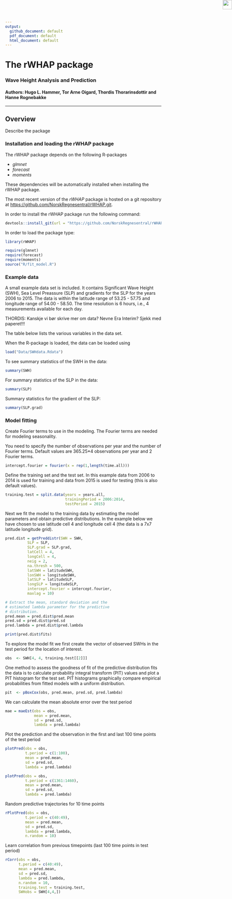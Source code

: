 ---
output:
  github_document: default
  pdf_document: default
  html_document: default
---

<img src="vignettes/figures/NR-logo_utvidet_r32g60b136_small.png" style="position:absolute;top:0px;right:0px;" align="right" height="30px"/>


# The rWHAP package
### Wave Height Analysis and Prediction
#### Authors: Hugo L. Hammer, Tor Arne Oigard, Thordis Thorarinsdottir and Hanne Rognebakke

***

## Overview
Describe the package

### Installation and loading the rWHAP package
The rWHAP package depends on the following R-packages

  - *glmnet*
  - *forecast*
  - *moments*

<!-- end list -->

These dependencies will be automatically installed when installing the rWHAP package.

The most recent version of the *rWHAP* package is hosted on a git repository at
<https://github.com/NorskRegnesentral/rWHAP.git>.

In order to install the rWHAP package run the following command:

```{r eval = FALSE}
devtools::install_git(url = "https://github.com/NorskRegnesentral/rWHAP.git")
```

In order to load the package type:
```{r eval = FALSE}
library(rWHAP)
```
```{r message=FALSE}
require(glmnet)
require(forecast)
require(moments)
source("R/fit_model.R")
```


### Example data
A small example data set is included. It contains Significant Wave Height (SWH), Sea Level Preassure (SLP) and gradients for the SLP for the years 2006 to 2015. The data is within the latitude range of 53.25 - 57.75 and longitude range of  54.00 - 58.50. The time resolution is 6 hours, i.e., 4 measurements available for each day.

THORDIS: Kanskje vi bør skrive mer om data? Nevne Era Interim? Sjekk med paperet!!!

The table below lists the various variables in the data set.

When the R-package is loaded, the data can be loaded using
```{r eval = TRUE}
load("Data/SWHdata.Rdata")
```

To see summary statistics of the SWH in the data:
```{r}
summary(SWH)
```

For summary statistics of the SLP in the data:
```{r}
summary(SLP)
```

Summary statistics for the gradient of the SLP:
```{r}
summary(SLP.grad)
```

### Model fitting
Create Fourier terms to use in the modeling. The Fourier terms are needed for modeling seasonality.

You need to specify the number of observations per year and the number of Fourier terms. Default values are 365.25*4 observations per year and 2 Fourier terms.
```{r}
intercept.fourier = fourier(x = rep(1,length(time.all)))
```

Define the training set and the test set. In this example data from 2006 to 2014 is used for training and data from 2015 is used for testing (this is also default values).
```{r}
training.test = split.data(years = years.all,
                           trainingPeriod = 2006:2014,
                           testPeriod = 2015)
```

Next we fit the model to the training data by estimating the model parameters and obtain predictive distributions. In the example below we have chosen to use latitude cell 4 and longitude cell 4 (the data is a 7x7 latitude longitude grid).

```{r}
pred.dist = getPreddistr(SWH = SWH,
          SLP = SLP, 
          SLP.grad = SLP.grad,
          latCell = 4, 
          longCell = 4,
          neig = 2,
          na.thresh = 500,
          latSWH = latitudeSWH,
          lonSWH = longitudeSWH,
          latSLP = latitudeSLP,
          longSLP = longitudeSLP,
          intercept.fourier = intercept.fourier,
          maxlag = 10)

# Extract the mean, standard deviation and the 
# estimated lambda parameter for the predictive
# distribution.
pred.mean = pred.dist$pred.mean
pred.sd = pred.dist$pred.sd
pred.lambda = pred.dist$pred.lambda

print(pred.dist$fits)
```

To explore the model fit we first create the vector of observed SWHs in the test period for the location of interest.
```{r}
obs  <- SWH[4, 4, training.test[[2]]]
```

One method to assess the goodness of fit of the predictive distribution fits the data is to calculate  probability integral transform (PIT) values and plot a PIT histogram for the test set. PIT histograms graphically compare empirical probabilities from fitted models with a uniform distribution.
```{r}
pit  <- pBoxCox(obs, pred.mean, pred.sd, pred.lambda)
```

We can calculate the mean absolute error over the test period
```{r}
mae = maeEst(obs = obs,
             mean = pred.mean,
             sd = pred.sd,
             lambda = pred.lambda)
```

Plot the prediction and the observation in the first and last 100 time points of the test period
```{r}
plotPred(obs = obs,
         t.period = c(1:100),
         mean = pred.mean,
         sd = pred.sd,
         lambda = pred.lambda)

plotPred(obs = obs,
         t.period = c(1361:1460),
         mean = pred.mean,
         sd = pred.sd,
         lambda = pred.lambda)

```

Random predictive trajectories for 10 time points
```{r}
rPlotPred(obs = obs,
         t.period = c(40:49),
         mean = pred.mean,
         sd = pred.sd,
         lambda = pred.lambda,
         n.random = 10)
```

Learn correlation from previous timepoints (last 100 time points in test period)

```{r}
rCorr(obs = obs,
      t.period = c(40:49),
      mean = pred.mean,
      sd = pred.sd,
      lambda = pred.lambda,
      n.random = 10,
      training.test = training.test,
      SWHobs = SWH[4,4,]) 
```

